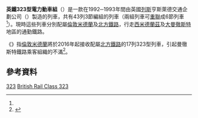 {{鐵路車輛
|車輛名稱     = 英鐵323型電力動車組
|公司色       = #61B627
|標題色       = white
|圖像         = Birmingham New Street railway station MMB 22 323220.jpg
|pxl          = 300px
|圖像說明     = 配屬[[倫敦米德蘭|倫敦米德蘭]]、編號323220的列車在[[伯明翰新街站|伯明翰新街站]]
|unit         = self
|原產國 = {{UK}}
|製造商       = 英國[[列斯|列斯]]亨斯萊德交通企劃公司（{{lang-en|Hunslet Transportation Projects Limited}}）
|用戶         = [[倫敦米德蘭|倫敦米德蘭]]<br />[[北方鐵路|北方鐵路]]
|列車編組     = 一列 3 節<br />DMSO+PTSO+DMSO
|輛數         = 129（分成 43 列）
|製造年份     = 1992─1993年
|車輛編號     = 323201─323243
|投入服務日期 = 1992年至今
|全長         = 頭尾車廂：{{convert|23.37|m|ftin|0|abbr=on}}<br />中央車廂：{{convert|23.44|m|ftin|0|abbr=on}}
|全闊         = {{convert|2.80|m|ftin|0|abbr=on}}
|全高         = {{convert|3.78|m|ftin|0|abbr=on}}
|車輛重量     = {{convert|119.8|t}}
|編組載客量   = 284座位<br />（323223─323225：244座位，另設行李架）
|營運最高速度 = {{convert|90|mph|0|abbr=on}}
|電動機功率   = {{convinfobox|1168|kW||hp}}
|軌距         = 1,435毫米（[[標準軌|標準軌]]）
|車身物料 =[[鋁合金|鋁合金]]
|電化方式     = 25[[伏特|kV]][[高架電纜|架空電纜]][[交流電|交流電]]
|備註         = <ref group="參" name="Porterbrook">{{cite web|url=http://www.porterbrook.co.uk/downloads/brochures/323%20Brochure.pdf|title=Class 323 Electric Multiple Unit|publisher=Porterbrook|accessdate=2015-10-04|language=en|deadurl=yes|archiveurl=https://web.archive.org/web/20151123060152/http://www.porterbrook.co.uk/downloads/brochures/323%20Brochure.pdf|archivedate=2015-11-23}}</ref>
}}
'''英鐵323型電力動車組'''（{{lang-en|British Rail Class 323}}）是一款在1992─1993年間由英國[[列斯|列斯]]亨斯萊德交通企劃公司（{{lang-en|Hunslet Transportation Projects Limited}}）製造的列車，共有43列3節編組的列車（兩組列車可[[機車重聯|重聯]]成6節列車<ref group="參" name="Porterbrook" />{{rp|5}}）。現時這些列車分別配屬[[倫敦米德蘭|倫敦米德蘭]]及[[北方鐵路|北方鐵路]]，行走[[西米德蘭茲|西米德蘭茲]]及[[大曼徹斯特|大曼徹斯特]]地區的通勤鐵路。

《{{link-en|曼徹斯特晚報|Manchester Evening News}}》指[[倫敦米德蘭|倫敦米德蘭]]將於2016年起接收配屬[[北方鐵路|北方鐵路]]的17列323型列車，引起曼徹斯特鐵路乘客組織的不滿<ref group="參" name="MEN">{{cite news|url=http://www.manchestereveningnews.co.uk/news/greater-manchester-news/three-commuter-rail-routes-manchester-9914651|title=Three commuter rail routes from Manchester to lose 17 electric trains|first=Charlotte|last=Cox|publisher=Manchester Evening News|date=2015-08-24|accessdate=2015-10-04|language=en}}</ref>。

== 參考資料 ==
<references group="參"/>

{{英國鐵路小作品}}

{{英國電力動車組}}

[[Category:英國電力動車組|323]]
[[Category:25千伏50赫茲交流電力動車組|British Rail Class 323]]